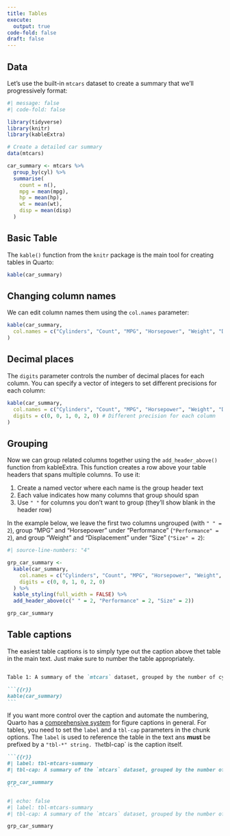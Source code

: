 ```yaml
---
title: Tables
execute: 
  output: true
code-fold: false
draft: false
---
```


## Data

Let's use the built-in `mtcars` dataset to create a summary that we'll progressively format:

```r
#| message: false
#| code-fold: false

library(tidyverse)
library(knitr)
library(kableExtra)

# Create a detailed car summary
data(mtcars)

car_summary <- mtcars %>%
  group_by(cyl) %>%
  summarise(
    count = n(),
    mpg = mean(mpg),
    hp = mean(hp),
    wt = mean(wt),
    disp = mean(disp)
  )
```

## Basic Table

The `kable()` function from the `knitr` package is the main tool for creating tables in Quarto:

```r
kable(car_summary)
```

## Changing column names

We can edit column names them using the `col.names` parameter:

```r
kable(car_summary,
  col.names = c("Cylinders", "Count", "MPG", "Horsepower", "Weight", "Displacement")
)
```

## Decimal places

The `digits` parameter controls the number of decimal places for each column. You can specify a vector of integers to set different precisions for each column:

```r
kable(car_summary,
  col.names = c("Cylinders", "Count", "MPG", "Horsepower", "Weight", "Displacement"),
  digits = c(0, 0, 1, 0, 2, 0) # Different precision for each column
)
```

## Grouping

Now we can group related columns together using the `add_header_above()` function from kableExtra. This function creates a row above your table headers that spans multiple columns. To use it:

1. Create a named vector where each name is the group header text
2. Each value indicates how many columns that group should span
3. Use `" "` for columns you don't want to group (they'll show blank in the header row)

In the example below, we leave the first two columns ungrouped (with `" " = 2`), group "MPG" and "Horsepower" under "Performance" (`"Performance" = 2`), and group "Weight" and "Displacement" under "Size" (`"Size" = 2`):

```r
#| source-line-numbers: "4"

grp_car_summary <-
  kable(car_summary,
    col.names = c("Cylinders", "Count", "MPG", "Horsepower", "Weight", "Displacement"),
    digits = c(0, 0, 1, 0, 2, 0)
  ) %>%
  kable_styling(full_width = FALSE) %>%
  add_header_above(c(" " = 2, "Performance" = 2, "Size" = 2))

grp_car_summary
```


## Table captions

The easiest table captions is to simply type out the caption above thet table in the main text. Just make sure to number the table appropriately. 

````markdown

Table 1: A summary of the `mtcars` dataset, grouped by the number of cylinders. The table shows the count of cars, average miles per gallon (MPG), horsepower, weight, and displacement.

```{{r}}
kable(car_summary)
```
````

If you want more control over the caption and automate the numbering, Quarto has a [comprehensive system](https://quarto.org/docs/authoring/figures.html) for figure captions in general. For tables, you need to set the `label` and a `tbl-cap` parameters in the chunk options. The `label` is used to reference the table in the text ans **must** be prefixed by a `"tbl-*" string. The `tbl-cap` is the caption itself.

````markdown
```{{r}}
#| label: tbl-mtcars-summary
#| tbl-cap: A summary of the `mtcars` dataset, grouped by the number of cylinders. The table shows the count of cars, average miles per gallon (MPG), horsepower, weight, and displacement.

grp_car_summary
```
````

```r
#| echo: false
#| label: tbl-mtcars-summary
#| tbl-cap: A summary of the `mtcars` dataset, grouped by the number of cylinders. The table shows the count of cars, average miles per gallon (MPG), horsepower, weight, and displacement.

grp_car_summary
```